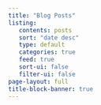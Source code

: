 ```yaml
---
title: "Blog Posts"
listing:
   contents: posts
   sort: "date desc"
   type: default
   categories: true
   feed: true
   sort-ui: false
   filter-ui: false
page-layout: full
title-block-banner: true
---
```




